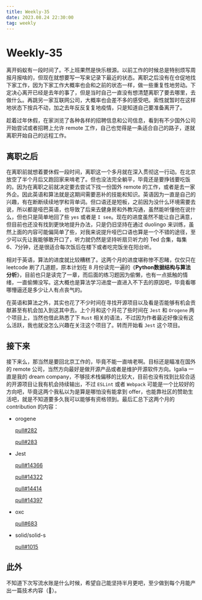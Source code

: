 ```yaml
---
title: Weekly-35
date: 2023.08.24 22:30:00
tag: weekly
---
```


# Weekly-35

离开蚂蚁有一段时间了。不上班果然是快乐根源。以前工作的时候总是特别烦写周报月报啥的，但现在就想要写一写来记录下最近的状态。离职之后没有在仓促地找下家工作，因为下家工作大概率也会和之前的状态一样，做一些重复性地劳动。下定决心离开已经是去年的事了，但是当时自己一直没有想清楚离职了要去哪里，去做什么。再跳另一家互联网公司，大概率也会差不多的感受吧。索性就暂时在这样地状态下按兵不动，加之去年反反复复地疫情，只是知道自己要准备离开了。

趁着过年休假，在家浏览了各种各样的招聘信息和公司信息，看到有不少国外公司开始尝试或者招聘上允许 remote 工作，自己也觉得是一条适合自己的路子，遂就离职开始自己的远程工作。

## 离职之后

在离职前就想着要休假一段时间，离职这一个多月就在深入贯彻这一行动。在北京放空了半个月后又跑回家来啃老了。但也没法完全躺平，毕竟还是要挣钱要吃饭的。因为在离职之前就决定要去尝试下找一份国外 remote 的工作，或者是去一家外企。因此英语和算法就是这期间需要恶补的技能和知识。英语因为一直是自己的兴趣，有在断断续续地学和背单词。但口语还是短板，之前因为没什么环境需要去说，所以都是哑巴英语，也导致了后来去健身房和外教沟通，虽然能听懂他在说什么，但也只是简单地回了些 `yes` 或者是 `I see`。现在的进度虽然不能让自己满意，但目前也还没有找到更快地提升办法，只是仍旧坚持在通过 duolingo 来训练，虽然上面的内容可能偏简单了些，对我来说提升哑巴口语也算是一个不错的途径，至少可以先让我能够敢开口了，听力就仍然是坚持听扇贝听力的 Ted 合集，每集 6、7分钟，还是很适合每次饭后在楼下或者吃完饭坐在阳台听。

相对于英语，算法的进度就比较糟糕了。这两个月的进度堪称惨不忍睹，仅仅只在 leetcode 刷了几道题，原本计划在 8 月份读完一遍的《****Python数据结构与算法分析****》，目前也只是读完了一章，而后面的练习题因为偷懒，也有一点抵触的情绪，一直偷懒没写。这大概也是算法学习进度一直进入不下去的原因吧，毕竟看哪哪懵逼还是多少让人有点丧气的。

在英语和算法之外，其实也花了不少时间在寻找开源项目以及看是否能够有机会贡献甚至有机会加入到这其中去。上个月和这个月花了些时间在 `Jest` 和 `Orogene` 两个项目上，当然也借此熟悉了下 `Rust` 相关的语法，不过因为作者最近好像没有这么活跃，我也就没怎么兴趣在关注这个项目了。转而开始看 `Jest` 这个项目。

## 接下来

接下来么，那当然是要回北京工作的，毕竟不能一直啃老啊。目标还是瞄准在国外的 remote 公司，当然方向最好是做开源产品或者是维护开源软件方向。Igalia 一直是我的 dream company，不够技术栈偏移的比较大，目前也没有找到比较合适的开源项目让我有机会持续输出，不过 `ESLint` 或者 `Webpack` 可能是一个比较好的方向吧，毕竟这两个我私以为是算是哪怕没有能拿到 offer，也能靠社区的赞助生活吧，就是不知道要多久我可以能够有资格领到。最后汇总下这两个月的 contribution 的内容：

- orogene

  [pull#282](https://github.com/orogene/orogene/pull/282)

  [pull#283](https://github.com/orogene/orogene/pull/283)

- Jest

  [pull#14366](https://github.com/jestjs/jest/pull/14366)

  [pull#14322](https://github.com/jestjs/jest/pull/14322)

  [pull#14414](https://github.com/jestjs/jest/pull/14414)

  [pull#14397](https://github.com/jestjs/jest/pull/14397)

- oxc

  [pull#683](https://github.com/web-infra-dev/oxc/pull/683)

- solid/solid-s

  [pull#1015](https://github.com/solidjs/solid-start/pull/1015)

## 此外

不知道下次写流水账是什么时候，希望自己能坚持半月更吧，至少做到每个月能产出一篇技术内容（🚩）。
